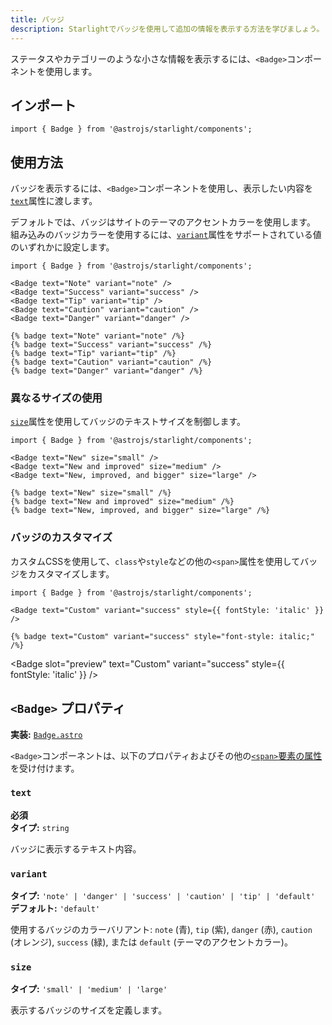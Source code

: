 ```yaml
---
title: バッジ
description: Starlightでバッジを使用して追加の情報を表示する方法を学びましょう。
---
```



ステータスやカテゴリーのような小さな情報を表示するには、`<Badge>`コンポーネントを使用します。


<Preview>

<Badge slot="preview" text="新着" />

</Preview>

## インポート

```tsx
import { Badge } from '@astrojs/starlight/components';
```

## 使用方法

バッジを表示するには、`<Badge>`コンポーネントを使用し、表示したい内容を[`text`](#text)属性に渡します。

デフォルトでは、バッジはサイトのテーマのアクセントカラーを使用します。
組み込みのバッジカラーを使用するには、[`variant`](#variant)属性をサポートされている値のいずれかに設定します。

<Preview>

```mdx
import { Badge } from '@astrojs/starlight/components';

<Badge text="Note" variant="note" />
<Badge text="Success" variant="success" />
<Badge text="Tip" variant="tip" />
<Badge text="Caution" variant="caution" />
<Badge text="Danger" variant="danger" />
```

<Fragment slot="markdoc">

```markdoc
{% badge text="Note" variant="note" /%}
{% badge text="Success" variant="success" /%}
{% badge text="Tip" variant="tip" /%}
{% badge text="Caution" variant="caution" /%}
{% badge text="Danger" variant="danger" /%}
```

</Fragment>

<Fragment slot="preview">
	<Badge text="Note" variant="note" />
	<Badge text="Success" variant="success" />
	<Badge text="Tip" variant="tip" />
	<Badge text="Caution" variant="caution" />
	<Badge text="Danger" variant="danger" />
</Fragment>

</Preview>

### 異なるサイズの使用

[`size`](#size)属性を使用してバッジのテキストサイズを制御します。

<Preview>

```mdx /size="\w+"/
import { Badge } from '@astrojs/starlight/components';

<Badge text="New" size="small" />
<Badge text="New and improved" size="medium" />
<Badge text="New, improved, and bigger" size="large" />
```

<Fragment slot="markdoc">

```markdoc /size="\w+"/
{% badge text="New" size="small" /%}
{% badge text="New and improved" size="medium" /%}
{% badge text="New, improved, and bigger" size="large" /%}
```

</Fragment>

<Fragment slot="preview">
	<Badge text="New" size="small" />
	<Badge text="New and improved" size="medium" />
	<Badge text="New, improved, and bigger" size="large" />
</Fragment>

</Preview>

### バッジのカスタマイズ

カスタムCSSを使用して、`class`や`style`などの他の`<span>`属性を使用してバッジをカスタマイズします。

<Preview>

```mdx "style={{ fontStyle: 'italic' }}"
import { Badge } from '@astrojs/starlight/components';

<Badge text="Custom" variant="success" style={{ fontStyle: 'italic' }} />
```

<Fragment slot="markdoc">

```markdoc 'style="font-style: italic;"'
{% badge text="Custom" variant="success" style="font-style: italic;" /%}
```

</Fragment>

<Badge
	slot="preview"
	text="Custom"
	variant="success"
	style={{ fontStyle: 'italic' }}
/>

</Preview>

## `<Badge>` プロパティ

**実装:** [`Badge.astro`](https://github.com/withastro/starlight/blob/main/packages/starlight/user-components/Badge.astro)

`<Badge>`コンポーネントは、以下のプロパティおよびその他の[`<span>`要素の属性](https://developer.mozilla.org/ja/docs/Web/HTML/Global_attributes)を受け付けます。

### `text`

**必須**  
**タイプ:** `string`

バッジに表示するテキスト内容。

### `variant`

**タイプ:** `'note' | 'danger' | 'success' | 'caution' | 'tip' | 'default'`  
**デフォルト:** `'default'`

使用するバッジのカラーバリアント: `note` (青), `tip` (紫), `danger` (赤), `caution` (オレンジ), `success` (緑), または `default` (テーマのアクセントカラー)。

### `size`

**タイプ:** `'small' | 'medium' | 'large'`

表示するバッジのサイズを定義します。
